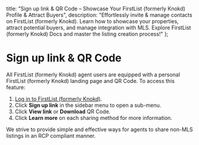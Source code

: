 
<meta name="og:title" content="Invite contacts to sign up with FirstList (formerly Knokd)" />
<meta name="og:description" content="Effortlessly invite & manage contacts on FirstList (formerly Knokd). Learn how to showcase properties, attract buyers, and manage MLS integration. Explore FirstList (formerly Knokd) Docs & master the process!"/>

  title: "Sign up link & QR Code – Showcase Your FirstList (formerly Knokd) Profile & Attract Buyers",
  description: "Effortlessly invite & manage contacts on FirstList (formerly Knokd). Learn how to showcase your properties, attract potential buyers, and manage integration with MLS. Explore FirstList (formerly Knokd) Docs and master the listing creation process!"
};

<HeroPattern />

# Sign up link & QR Code

All FirstList (formerly Knokd) agent users are equipped with a personal FirstList (formerly Knokd) landing page and QR Code. To access this feature:

1. <a href="https://app.firstlist.co/login" target="_blank">Log in to FirstList (formerly Knokd)</a>.
1. Click **Sign up link** in the sidebar menu to open a sub-menu.
1. Click **View link** or **Download** QR Code.
1. Click **Learn more** on each sharing method for more information.

We strive to provide simple and effective ways for agents to share non-MLS listings in an RCP compliant manner.
